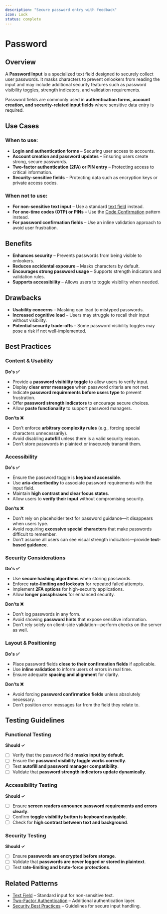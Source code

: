 ```yaml
---
description: "Secure password entry with feedback"
icon: Lock
status: complete
---
```


# Password


## Overview

A **Password Input** is a specialized text field designed to securely collect user passwords. It masks characters to prevent onlookers from reading the input and may include additional security features such as password visibility toggles, strength indicators, and validation requirements.

Password fields are commonly used in **authentication forms, account creation, and security-related input fields** where sensitive data entry is required.

<BuildEffort
  level="medium"
  description="Requires input masking, secure storage considerations, optional password strength validation, and accessibility features."
/>

## Use Cases

### When to use:

- **Login and authentication forms** – Securing user access to accounts.
- **Account creation and password updates** – Ensuring users create strong, secure passwords.
- **Two-factor authentication (2FA) or PIN entry** – Protecting access to critical information.
- **Security-sensitive fields** – Protecting data such as encryption keys or private access codes.

### When not to use:

- **For non-sensitive text input** – Use a standard [text field](/patterns/forms/text-field) instead.
- **For one-time codes (OTP) or PINs** – Use the [Code Confirmation](/patterns/forms/code-confirmation) pattern instead.
- **For password confirmation fields** – Use an inline validation approach to avoid user frustration.

## Benefits

- **Enhances security** – Prevents passwords from being visible to onlookers.
- **Reduces accidental exposure** – Masks characters by default.
- **Encourages strong password usage** – Supports strength indicators and validation rules.
- **Supports accessibility** – Allows users to toggle visibility when needed.

## Drawbacks

- **Usability concerns** – Masking can lead to mistyped passwords.
- **Increased cognitive load** – Users may struggle to recall their input without visibility.
- **Potential security trade-offs** – Some password visibility toggles may pose a risk if not well-implemented.

## Best Practices

### Content & Usability

**Do's ✅**

- Provide a **password visibility toggle** to allow users to verify input.
- Display **clear error messages** when password criteria are not met.
- Indicate **password requirements before users type** to prevent frustration.
- Offer **password strength indicators** to encourage secure choices.
- Allow **paste functionality** to support password managers.

**Don'ts ❌**

- Don’t enforce **arbitrary complexity rules** (e.g., forcing special characters unnecessarily).
- Avoid disabling **autofill** unless there is a valid security reason.
- Don’t store passwords in plaintext or insecurely transmit them.

### Accessibility

**Do's ✅**

- Ensure the password toggle is **keyboard accessible**.
- Use **aria-describedby** to associate password requirements with the input field.
- Maintain **high contrast and clear focus states**.
- Allow users to **verify their input** without compromising security.

**Don'ts ❌**

- Don’t rely on placeholder text for password guidance—it disappears when users type.
- Avoid requiring **excessive special characters** that make passwords difficult to remember.
- Don’t assume all users can see visual strength indicators—provide **text-based guidance**.

### Security Considerations

**Do's ✅**

- Use **secure hashing algorithms** when storing passwords.
- Enforce **rate-limiting and lockouts** for repeated failed attempts.
- Implement **2FA options** for high-security applications.
- Allow **longer passphrases** for enhanced security.

**Don'ts ❌**

- Don’t log passwords in any form.
- Avoid showing **password hints** that expose sensitive information.
- Don’t rely solely on client-side validation—perform checks on the server as well.

### Layout & Positioning

**Do's ✅**

- Place password fields **close to their confirmation fields** if applicable.
- Use **inline validation** to inform users of errors in real time.
- Ensure adequate **spacing and alignment** for clarity.

**Don'ts ❌**

- Avoid forcing **password confirmation fields** unless absolutely necessary.
- Don’t position error messages far from the field they relate to.

## Testing Guidelines

### Functional Testing

**Should ✓**

- [ ] Verify that the password field **masks input by default**.
- [ ] Ensure the **password visibility toggle works correctly**.
- [ ] Test **autofill and password manager compatibility**.
- [ ] Validate that **password strength indicators update dynamically**.

### Accessibility Testing

**Should ✓**

- [ ] Ensure **screen readers announce password requirements and errors clearly**.
- [ ] Confirm **toggle visibility button is keyboard navigable**.
- [ ] Check for **high contrast between text and background**.

### Security Testing

**Should ✓**

- [ ] Ensure **passwords are encrypted before storage**.
- [ ] Validate that **passwords are never logged or stored in plaintext**.
- [ ] Test **rate-limiting and brute-force protections**.

## Related Patterns

- [Text Field](/patterns/forms/text-field) – Standard input for non-sensitive text.
- [Two-Factor Authentication](/patterns/security/2fa) – Additional authentication layer.
- [Security Best Practices](/patterns/security/best-practices) – Guidelines for secure input handling.
